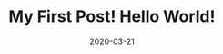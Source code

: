 ---
title: My First Post! Hello World!
slug: my-first-post
date: 2020-03-21
featureImage: profile.JPG
excerpt: Lorem ipsum dolor sit amet, consectetur adipiscing elit, sed do eiusmod tempor incididunt ut labore et dolore magna aliqua. In aliquam sem fringilla ut morbi tincidunt. Venenatis urna cursus eget nunc scelerisque viverra mauris in aliquam
---